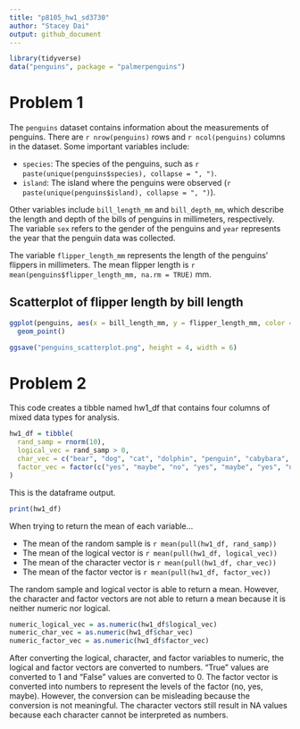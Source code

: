 ```yaml
---
title: "p8105_hw1_sd3730"
author: "Stacey Dai"
output: github_document
---
```


```r
library(tidyverse)
data("penguins", package = "palmerpenguins")
```


# Problem 1

The `penguins` dataset contains information about the measurements of penguins. There are `r nrow(penguins)` rows and `r ncol(penguins)` columns in the dataset. Some important variables include:

- `species`: The species of the penguins, such as `r paste(unique(penguins$species), collapse = ", ")`.
- `island`: The island where the penguins were observed (`r paste(unique(penguins$island), collapse = ", ")`).

Other variables include `bill_length_mm` and `bill_depth_mm`, which describe the length and depth of the bills of penguins in millimeters, respectively. The variable `sex` refers to the gender of the penguins and `year` represents the year that the penguin data was collected. 

The variable `flipper_length_mm` represents the length of the penguins' flippers in millimeters. The mean flipper length is `r mean(penguins$flipper_length_mm, na.rm = TRUE)` mm.

## Scatterplot of flipper length by bill length
```r
ggplot(penguins, aes(x = bill_length_mm, y = flipper_length_mm, color = species)) + 
  geom_point()
```

```r
ggsave("penguins_scatterplot.png", height = 4, width = 6)
```


# Problem 2

This code creates a tibble named hw1_df that contains four columns of mixed data types for analysis.

```r
hw1_df = tibble(
  rand_samp = rnorm(10),              
  logical_vec = rand_samp > 0,
  char_vec = c("bear", "dog", "cat", "dolphin", "penguin", "cabybara", "llama", "goose", "pigeon", "goat"),
  factor_vec = factor(c("yes", "maybe", "no", "yes", "maybe", "yes", "no", "no", "maybe", "yes"))
)
```

This is the dataframe output.
```r
print(hw1_df)
```

When trying to return the mean of each variable...

* The mean of the random sample is `r mean(pull(hw1_df, rand_samp))`
* The mean of the logical vector is `r mean(pull(hw1_df, logical_vec))`
* The mean of the character vector is `r mean(pull(hw1_df, char_vec))`
* The mean of the factor vector is `r mean(pull(hw1_df, factor_vec))`

The random sample and logical vector is able to return a mean. However, the character and factor vectors are not able to return a mean because it is neither numeric nor logical.

```r
numeric_logical_vec = as.numeric(hw1_df$logical_vec)
numeric_char_vec = as.numeric(hw1_df$char_vec)
numeric_factor_vec = as.numeric(hw1_df$factor_vec)
```

After converting the logical, character, and factor variables to numeric, the logical and factor vectors are converted to numbers. "True" values are converted to 1 and "False" values are converted to 0. The factor vector is converted into numbers to represent the levels of the factor (no, yes, maybe). However, the conversion can be misleading because the conversion is not meaningful. The character vectors still result in NA values because each character cannot be interpreted as numbers.
